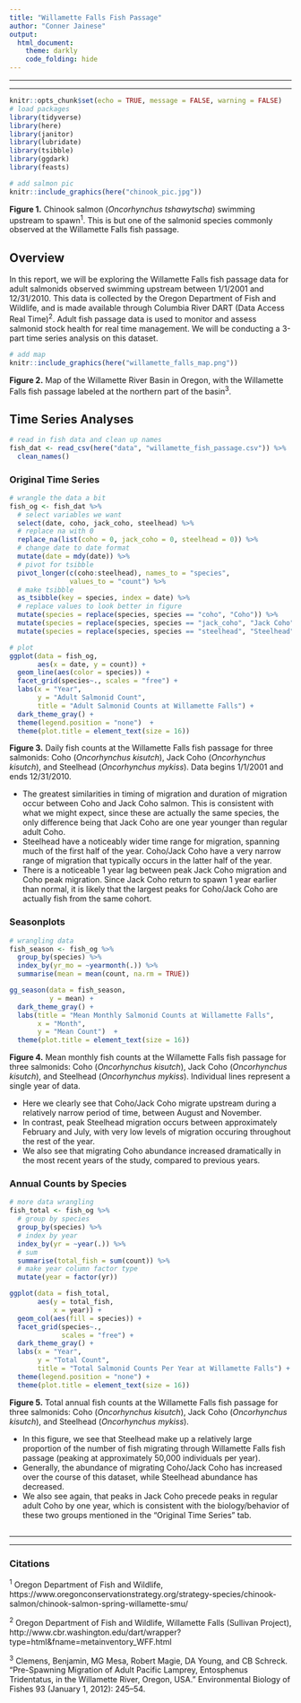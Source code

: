 ```yaml
---
title: "Willamette Falls Fish Passage"
author: "Conner Jainese"
output: 
  html_document:
    theme: darkly
    code_folding: hide
---
```

***
***
```r
knitr::opts_chunk$set(echo = TRUE, message = FALSE, warning = FALSE)
# load packages
library(tidyverse)
library(here)
library(janitor)
library(lubridate)
library(tsibble)
library(ggdark)
library(feasts)
```

```r
# add salmon pic
knitr::include_graphics(here("chinook_pic.jpg"))
```

**Figure 1.** Chinook salmon (*Oncorhynchus tshawytscha*) swimming upstream to spawn^1^. This is but one of the salmonid species commonly observed at the Willamette Falls fish passage. 

## Overview

In this report, we will be exploring the Willamette Falls fish passage data for adult salmonids observed swimming upstream between 1/1/2001 and 12/31/2010. This data is collected by the Oregon Department of Fish and Wildlife, and is made available through Columbia River DART (Data Access Real Time)^2^. Adult fish passage data is used to monitor and assess salmonid stock health for real time management. We will be conducting a 3-part time series analysis on this dataset.    
```r
# add map
knitr::include_graphics(here("willamette_falls_map.png"))
```

**Figure 2.** Map of the Willamette River Basin in Oregon, with the Willamette Falls fish passage labeled at the northern part of the basin^3^. 

## Time Series Analyses {.tabset .tabset-fade}

```r
# read in fish data and clean up names 
fish_dat <- read_csv(here("data", "willamette_fish_passage.csv")) %>% 
  clean_names()
```

### Original Time Series

```r
# wrangle the data a bit 
fish_og <- fish_dat %>%
  # select variables we want
  select(date, coho, jack_coho, steelhead) %>% 
  # replace na with 0
  replace_na(list(coho = 0, jack_coho = 0, steelhead = 0)) %>% 
  # change date to date format 
  mutate(date = mdy(date)) %>% 
  # pivot for tsibble
  pivot_longer(c(coho:steelhead), names_to = "species", 
               values_to = "count") %>% 
  # make tsibble
  as_tsibble(key = species, index = date) %>% 
  # replace values to look better in figure 
  mutate(species = replace(species, species == "coho", "Coho")) %>% 
  mutate(species = replace(species, species == "jack_coho", "Jack Coho")) %>% 
  mutate(species = replace(species, species == "steelhead", "Steelhead"))

# plot
ggplot(data = fish_og, 
       aes(x = date, y = count)) +
  geom_line(aes(color = species)) +
  facet_grid(species~., scales = "free") +
  labs(x = "Year", 
       y = "Adult Salmonid Count", 
       title = "Adult Salmonid Counts at Willamette Falls") +
  dark_theme_gray() +
  theme(legend.position = "none")  +
  theme(plot.title = element_text(size = 16))

```

**Figure 3.** Daily fish counts at the Willamette Falls fish passage for three salmonids: Coho (*Oncorhynchus kisutch*), Jack Coho (*Oncorhynchus kisutch*), and Steelhead (*Oncorhynchus mykiss*). Data begins 1/1/2001 and ends 12/31/2010.

- The greatest similarities in timing of migration and duration of migration occur between Coho and Jack Coho salmon. This is consistent with what we might expect, since these are actually the same species, the only difference being that Jack Coho are one year younger than regular adult Coho.
- Steelhead have a noticeably wider time range for migration, spanning much of the first half of the year. Coho/Jack Coho have a very narrow range of migration that typically occurs in the latter half of the year. 
- There is a noticeable 1 year lag between peak Jack Coho migration and Coho peak migration. Since Jack Coho return to spawn 1 year earlier than normal, it is likely that the largest peaks for Coho/Jack Coho are actually fish from the same cohort. 

### Seasonplots

```r
# wrangling data 
fish_season <- fish_og %>% 
  group_by(species) %>% 
  index_by(yr_mo = ~yearmonth(.)) %>% 
  summarise(mean = mean(count, na.rm = TRUE))

gg_season(data = fish_season, 
          y = mean) +
  dark_theme_gray() +
  labs(title = "Mean Monthly Salmonid Counts at Willamette Falls", 
       x = "Month", 
       y = "Mean Count")  +
  theme(plot.title = element_text(size = 16))
```

**Figure 4.** Mean monthly fish counts at the Willamette Falls fish passage for three salmonids: Coho (*Oncorhynchus kisutch*), Jack Coho (*Oncorhynchus kisutch*), and Steelhead (*Oncorhynchus mykiss*). Individual lines represent a single year of data. 

- Here we clearly see that Coho/Jack Coho migrate upstream during a relatively narrow period of time, between August and November.
- In contrast, peak Steelhead migration occurs between approximately February and July, with very low levels of migration occuring throughout the rest of the year.
- We also see that migrating Coho abundance increased dramatically in the most recent years of the study, compared to previous years. 

### Annual Counts by Species

```r
# more data wrangling
fish_total <- fish_og %>%
  # group by species
  group_by(species) %>%
  # index by year 
  index_by(yr = ~year(.)) %>%
  # sum
  summarise(total_fish = sum(count)) %>%
  # make year column factor type 
  mutate(year = factor(yr))

ggplot(data = fish_total, 
       aes(y = total_fish, 
           x = year)) +
  geom_col(aes(fill = species)) +
  facet_grid(species~., 
             scales = "free") +
  dark_theme_gray() +
  labs(x = "Year", 
       y = "Total Count", 
       title = "Total Salmonid Counts Per Year at Willamette Falls") +
  theme(legend.position = "none") +
  theme(plot.title = element_text(size = 16))
```

**Figure 5.** Total annual fish counts at the Willamette Falls fish passage for three salmonids: Coho (*Oncorhynchus kisutch*), Jack Coho (*Oncorhynchus kisutch*), and Steelhead (*Oncorhynchus mykiss*).

- In this figure, we see that Steelhead make up a relatively large proportion of the number of fish migrating through Willamette Falls fish passage (peaking at approximately 50,000 individuals per year). 
- Generally, the abundance of migrating Coho/Jack Coho has increased over the course of this dataset, while Steelhead abundance has decreased. 
- We also see again, that peaks in Jack Coho precede peaks in regular adult Coho by one year, which is consistent with the biology/behavior of these two groups mentioned in the "Original Time Series" tab. 

## {-}
***
***
### Citations

^1^ Oregon Department of Fish and Wildlife, https://www.oregonconservationstrategy.org/strategy-species/chinook-salmon/chinook-salmon-spring-willamette-smu/

^2^ Oregon Department of Fish and Wildlife, Willamette Falls (Sullivan Project), http://www.cbr.washington.edu/dart/wrapper?type=html&fname=metainventory_WFF.html

^3^ Clemens, Benjamin, MG Mesa, Robert Magie, DA Young, and CB Schreck. “Pre-Spawning Migration of Adult Pacific Lamprey, Entosphenus Tridentatus, in the Willamette River, Oregon, USA.” Environmental Biology of Fishes 93 (January 1, 2012): 245–54.
